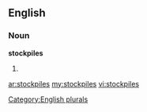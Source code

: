 ==English==

===Noun===
'''stockpiles'''

# {{plural of|[[stockpile]]}}

[[Category:English plurals]]

[[ar:stockpiles]]
[[my:stockpiles]]
[[vi:stockpiles]]